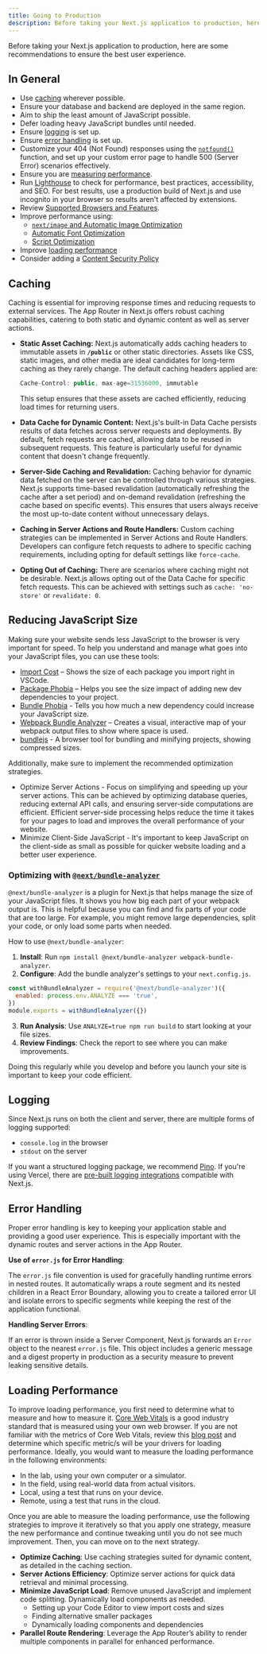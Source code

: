 ```yaml
---
title: Going to Production
description: Before taking your Next.js application to production, here are some recommendations to ensure the best user experience.
---
```


Before taking your Next.js application to production, here are some recommendations to ensure the best user experience.

## In General

- Use [caching](/docs/app/building-your-application/caching) wherever possible.
- Ensure your database and backend are deployed in the same region.
- Aim to ship the least amount of JavaScript possible.
- Defer loading heavy JavaScript bundles until needed.
- Ensure [logging](/docs/app/api-reference/next-config-js/logging) is set up.
- Ensure [error handling](/docs/app/building-your-application/routing/error-handling) is set up.
- Customize your 404 (Not Found) responses using the [`notfound()`](/docs/app/api-reference/functions/not-found) function, and set up your custom error page to handle 500 (Server Error) scenarios effectively.
- Ensure you are [measuring performance](/docs/app/building-your-application/optimizing/analytics).
- Run [Lighthouse](https://developers.google.com/web/tools/lighthouse) to check for performance, best practices, accessibility, and SEO. For best results, use a production build of Next.js and use incognito in your browser so results aren't affected by extensions.
- Review [Supported Browsers and Features](/docs/architecture/supported-browsers).
- Improve performance using:
  - [`next/image` and Automatic Image Optimization](/docs/app/building-your-application/optimizing/images)
  - [Automatic Font Optimization](/docs/app/building-your-application/optimizing/fonts)
  - [Script Optimization](/docs/app/building-your-application/optimizing/scripts)
- Improve [loading performance](#loading-performance)
- Consider adding a [Content Security Policy](/docs/app/building-your-application/configuring/content-security-policy)

## Caching

Caching is essential for improving response times and reducing requests to external services. The App Router in Next.js offers robust caching capabilities, catering to both static and dynamic content as well as server actions.

- **Static Asset Caching:**
  Next.js automatically adds caching headers to immutable assets in **`/public`** or other static directories. Assets like CSS, static images, and other media are ideal candidates for long-term caching as they rarely change. The default caching headers applied are:

  ```jsx
  Cache-Control: public, max-age=31536000, immutable
  ```

  This setup ensures that these assets are cached efficiently, reducing load times for returning users.

- **Data Cache for Dynamic Content:**
  Next.js's built-in Data Cache persists results of data fetches across server requests and deployments. By default, fetch requests are cached, allowing data to be reused in subsequent requests. This feature is particularly useful for dynamic content that doesn't change frequently.
- **Server-Side Caching and Revalidation:**
  Caching behavior for dynamic data fetched on the server can be controlled through various strategies. Next.js supports time-based revalidation (automatically refreshing the cache after a set period) and on-demand revalidation (refreshing the cache based on specific events). This ensures that users always receive the most up-to-date content without unnecessary delays.
- **Caching in Server Actions and Route Handlers:**
  Custom caching strategies can be implemented in Server Actions and Route Handlers. Developers can configure fetch requests to adhere to specific caching requirements, including opting for default settings like `force-cache`.
- **Opting Out of Caching:**
  There are scenarios where caching might not be desirable. Next.js allows opting out of the Data Cache for specific fetch requests. This can be achieved with settings such as `cache: 'no-store'` or `revalidate: 0`.

## Reducing JavaScript Size

Making sure your website sends less JavaScript to the browser is very important for speed. To help you understand and manage what goes into your JavaScript files, you can use these tools:

- [Import Cost](https://marketplace.visualstudio.com/items?itemName=wix.vscode-import-cost) – Shows the size of each package you import right in VSCode.
- [Package Phobia](https://packagephobia.com/) – Helps you see the size impact of adding new dev dependencies to your project.
- [Bundle Phobia](https://bundlephobia.com/) - Tells you how much a new dependency could increase your JavaScript size.
- [Webpack Bundle Analyzer](https://github.com/vercel/next.js/tree/canary/packages/next-bundle-analyzer) – Creates a visual, interactive map of your webpack output files to show where space is used.
- [bundlejs](https://bundlejs.com/) - A browser tool for bundling and minifying projects, showing compressed sizes.

Additionally, make sure to implement the recommended optimization strategies.

- Optimize Server Actions - Focus on simplifying and speeding up your server actions. This can be achieved by optimizing database queries, reducing external API calls, and ensuring server-side computations are efficient. Efficient server-side processing helps reduce the time it takes for your pages to load and improves the overall performance of your website.
- Minimize Client-Side JavaScript - It's important to keep JavaScript on the client-side as small as possible for quicker website loading and a better user experience.

### Optimizing with **[`@next/bundle-analyzer`](https://www.npmjs.com/package/@next/bundle-analyzer)**

`@next/bundle-analyzer` is a plugin for Next.js that helps manage the size of your JavaScript files. It shows you how big each part of your webpack output is. This is helpful because you can find and fix parts of your code that are too large. For example, you might remove large dependencies, split your code, or only load some parts when needed.

How to use `@next/bundle-analyzer`:

1. **Install**: Run `npm install @next/bundle-analyzer webpack-bundle-analyzer`.
2. **Configure**: Add the bundle analyzer's settings to your `next.config.js`.

```js
const withBundleAnalyzer = require('@next/bundle-analyzer')({
  enabled: process.env.ANALYZE === 'true',
})
module.exports = withBundleAnalyzer({})
```

3. **Run Analysis**: Use `ANALYZE=true npm run build` to start looking at your file sizes.
4. **Review Findings**: Check the report to see where you can make improvements.

Doing this regularly while you develop and before you launch your site is important to keep your code efficient.

## Logging

Since Next.js runs on both the client and server, there are multiple forms of logging supported:

- `console.log` in the browser
- `stdout` on the server

If you want a structured logging package, we recommend [Pino](https://www.npmjs.com/package/pino). If you're using Vercel, there are [pre-built logging integrations](https://vercel.com/integrations?utm_source=next-site&utm_medium=docs&utm_campaign=next-website#logging) compatible with Next.js.

## **Error Handling**

Proper error handling is key to keeping your application stable and providing a good user experience. This is especially important with the dynamic routes and server actions in the App Router.

**Use of `error.js` for Error Handling**:

The `error.js` file convention is used for gracefully handling runtime errors in nested routes. It automatically wraps a route segment and its nested children in a React Error Boundary, allowing you to create a tailored error UI and isolate errors to specific segments while keeping the rest of the application functional.

**Handling Server Errors**:

If an error is thrown inside a Server Component, Next.js forwards an `Error` object to the nearest `error.js` file. This object includes a generic message and a digest property in production as a security measure to prevent leaking sensitive details.

## Loading Performance

To improve loading performance, you first need to determine what to measure and how to measure it. [Core Web Vitals](https://vercel.com/blog/core-web-vitals?utm_source=next-site&utm_medium=docs&utm_campaign=next-website) is a good industry standard that is measured using your own web browser. If you are not familiar with the metrics of Core Web Vitals, review this [blog post](https://vercel.com/blog/core-web-vitals?utm_source=next-site&utm_medium=docs&utm_campaign=next-website) and determine which specific metric/s will be your drivers for loading performance. Ideally, you would want to measure the loading performance in the following environments:

- In the lab, using your own computer or a simulator.
- In the field, using real-world data from actual visitors.
- Local, using a test that runs on your device.
- Remote, using a test that runs in the cloud.

Once you are able to measure the loading performance, use the following strategies to improve it iteratively so that you apply one strategy, measure the new performance and continue tweaking until you do not see much improvement. Then, you can move on to the next strategy.

- **Optimize Caching**: Use caching strategies suited for dynamic content, as detailed in the caching section.
- **Server Actions Efficiency**: Optimize server actions for quick data retrieval and minimal processing.
- **Minimize JavaScript Load**: Remove unused JavaScript and implement code splitting. Dynamically load components as needed.
  - Setting up your Code Editor to view import costs and sizes
  - Finding alternative smaller packages
  - Dynamically loading components and dependencies
- **Parallel Route Rendering**: Leverage the App Router’s ability to render multiple components in parallel for enhanced performance.
